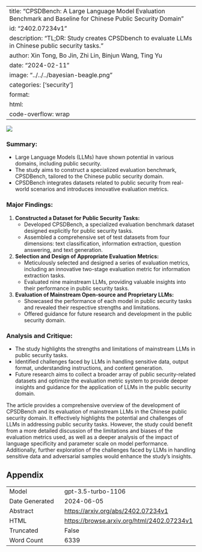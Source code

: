 
---
title: "CPSDBench: A Large Language Model Evaluation Benchmark and Baseline for Chinese Public Security Domain"
id: "2402.07234v1"
description: "TL;DR: Study creates CPSDbench to evaluate LLMs in Chinese public security tasks."
author: Xin Tong, Bo Jin, Zhi Lin, Binjun Wang, Ting Yu
date: "2024-02-11"
image: "../../../bayesian-beagle.png"
categories: ['security']
format:
  html:
    code-overflow: wrap
---

![](../../../bayesian-beagle.png)

### **Summary:**
- Large Language Models (LLMs) have shown potential in various domains, including public security.
- The study aims to construct a specialized evaluation benchmark, CPSDBench, tailored to the Chinese public security domain.
- CPSDBench integrates datasets related to public security from real-world scenarios and introduces innovative evaluation metrics.

### **Major Findings:**
1. **Constructed a Dataset for Public Security Tasks:**
   - Developed CPSDBench, a specialized evaluation benchmark dataset designed explicitly for public security tasks.
   - Assembled a comprehensive set of test datasets from four dimensions: text classification, information extraction, question answering, and text generation.

2. **Selection and Design of Appropriate Evaluation Metrics:**
   - Meticulously selected and designed a series of evaluation metrics, including an innovative two-stage evaluation metric for information extraction tasks.
   - Evaluated nine mainstream LLMs, providing valuable insights into their performance in public security tasks.

3. **Evaluation of Mainstream Open-source and Proprietary LLMs:**
   - Showcased the performance of each model in public security tasks and revealed their respective strengths and limitations.
   - Offered guidance for future research and development in the public security domain.

### **Analysis and Critique:**
- The study highlights the strengths and limitations of mainstream LLMs in public security tasks.
- Identified challenges faced by LLMs in handling sensitive data, output format, understanding instructions, and content generation.
- Future research aims to collect a broader array of public security-related datasets and optimize the evaluation metric system to provide deeper insights and guidance for the application of LLMs in the public security domain.

The article provides a comprehensive overview of the development of CPSDBench and its evaluation of mainstream LLMs in the Chinese public security domain. It effectively highlights the potential and challenges of LLMs in addressing public security tasks. However, the study could benefit from a more detailed discussion of the limitations and biases of the evaluation metrics used, as well as a deeper analysis of the impact of language specificity and parameter scale on model performance. Additionally, further exploration of the challenges faced by LLMs in handling sensitive data and adversarial samples would enhance the study's insights.

## Appendix

|          |          |
|----------|----------|
| Model     | gpt-3.5-turbo-1106       |
| Date Generated     | 2024-06-05       |
| Abstract | [https://arxiv.org/abs/2402.07234v1](https://arxiv.org/abs/2402.07234v1)        |
| HTML     | [https://browse.arxiv.org/html/2402.07234v1](https://browse.arxiv.org/html/2402.07234v1)       |
| Truncated       | False       |
| Word Count       | 6339       |